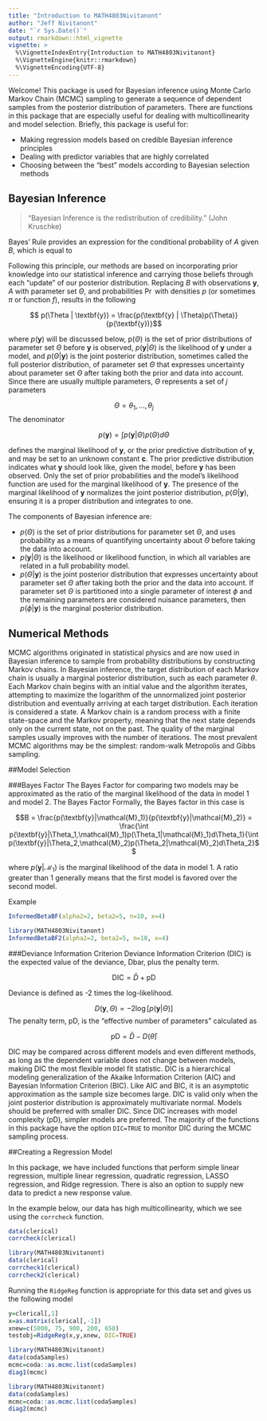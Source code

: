 ```yaml
---
title: "Introduction to MATH4803Nivitanont"
author: "Jeff Nivitanont"
date: "`r Sys.Date()`"
output: rmarkdown::html_vignette
vignette: >
  %\VignetteIndexEntry{Introduction to MATH4803Nivitanont}
  %\VignetteEngine{knitr::rmarkdown}
  %\VignetteEncoding{UTF-8}
---
```


Welcome! This package is used for Bayesian inference using Monte Carlo Markov Chain (MCMC) sampling to generate a sequence of dependent samples from the posterior distribution of parameters. There are functions in this package that are especially useful for dealing with multicollinearity and model selection. Briefly, this package is useful for:

- Making regression models based on credible Bayesian inference principles
- Dealing with predictor variables that are highly correlated
- Choosing between the "best" models according to Bayesian selection methods



## Bayesian Inference

> "Bayesian Inference is the redistribution of credibility."
(John Kruschke)

Bayes' Rule provides an expression for the conditional probability of $A$ given $B$, which is equal to

\begin{equation} \label{bayesrule}
\Pr(A | B) = \frac{\Pr(B | A)\Pr(A)}{\Pr(B)}
\end{equation}

Following this principle, our methods are based on incorporating prior knowledge into our statistical inference and carrying those beliefs through each "update" of our posterior distribution. Replacing $B$ with observations $\textbf{y}$, $A$ with parameter set $\Theta$, and probabilities $\Pr$ with densities $p$ (or sometimes $\pi$ or function $f$), results in the following

$$
p(\Theta | \textbf{y}) = \frac{p(\textbf{y} | \Theta)p(\Theta)}{p(\textbf{y})}$$

where $p(\textbf{y})$ will be discussed below, p($\Theta$) is the set of prior distributions of parameter set $\Theta$ before $\textbf{y}$ is observed, $p(\textbf{y} | \Theta)$ is the likelihood of $\textbf{y}$ under a model, and $p(\Theta | \textbf{y})$ is the joint posterior distribution, sometimes called the full posterior distribution, of parameter set $\Theta$ that expresses uncertainty about parameter set $\Theta$ after taking both the prior and data into account. Since there are usually multiple parameters, $\Theta$ represents a set of $j$ parameters

$$\Theta = \theta_1,...,\theta_j$$
The denominator

$$p(\textbf{y}) = \int p(\textbf{y} | \Theta)p(\Theta) d\Theta$$

defines the marginal likelihood of $\textbf{y}$, or the prior predictive distribution of $\textbf{y}$, and may be set to an unknown constant $\textbf{c}$. The prior predictive distribution indicates what $\textbf{y}$ should look like, given the model, before $\textbf{y}$ has been observed. Only the set of prior probabilities and the model's likelihood function are used for the marginal likelihood of $\textbf{y}$. The presence of the marginal likelihood of $\textbf{y}$ normalizes the joint posterior distribution, $p(\Theta | \textbf{y})$, ensuring it is a proper distribution and integrates to one.

The components of Bayesian inference are:

- $p(\Theta)$ is the set of prior distributions for parameter set $\Theta$, and uses probability as a means of quantifying uncertainty about $\Theta$ before taking the data into account.
- $p(\textbf{y} | \Theta)$ is the likelihood or likelihood function, in which all variables are related in a full probability model.
- $p(\Theta | \textbf{y})$ is the joint posterior distribution that expresses uncertainty about parameter set $\Theta$ after taking both the prior and the data into account. If parameter set $\Theta$ is partitioned into a single parameter of interest $\phi$ and the remaining parameters are considered nuisance parameters, then $p(\phi | \textbf{y})$ is the marginal posterior distribution.

## Numerical Methods

MCMC algorithms originated in statistical physics and are now used in Bayesian inference to sample from probability distributions by constructing Markov chains. In Bayesian inference, the target distribution of each Markov chain is usually a marginal posterior distribution, such as each parameter $\theta$. Each Markov chain begins with an initial value and the algorithm iterates, attempting to maximize the logarithm of the unnormalized joint posterior distribution and eventually arriving at each target distribution. Each iteration is considered a state. A Markov chain is a random process with a finite state-space and the Markov property, meaning that the next state depends only on the current state, not on the past. The quality of the marginal samples usually improves with the number of iterations. The most prevalent MCMC algorithms may be the simplest: random-walk Metropolis and Gibbs sampling.

##Model Selection

###Bayes Factor 
The Bayes Factor for comparing two models may be approximated as the ratio of the marginal likelihood of the data in model 1 and model 2. The Bayes Factor Formally, the Bayes factor in this case is

$$B = \frac{p(\textbf{y}|\mathcal{M}_1)}{p(\textbf{y}|\mathcal{M}_2)} = \frac{\int p(\textbf{y}|\Theta_1,\mathcal{M}_1)p(\Theta_1|\mathcal{M}_1)d\Theta_1}{\int p(\textbf{y}|\Theta_2,\mathcal{M}_2)p(\Theta_2|\mathcal{M}_2)d\Theta_2}$$

where $p(\textbf{y}|\mathcal{M}_1)$ is the marginal likelihood of the data in model 1. A ratio greater than 1 generally means that the first model is favored over the second model.

Example
```r
InformedBetaBF(alpha2=2, beta2=5, n=10, x=4)
```

```r
library(MATH4803Nivitanont)
InformedBetaBF2(alpha2=2, beta2=5, n=10, x=4)
```

###Deviance Information Criterion
Deviance Information Criterion (DIC) is the expected value of the deviance, Dbar, plus the penalty term.

$$\mathrm{DIC} = \bar{D} + \mathrm{pD}$$

Deviance is defined as -2 times the log-likelihood.

$$D(\textbf{y},\Theta) = -2\log[p(\textbf{y} | \Theta)]$$
The penalty term, pD, is the "effective number of parameters" calculated as

$$\mathrm{pD} = \bar{D} - D(\bar{\theta})$$

DIC may be compared across different models and even different methods, as long as the dependent variable does not change between models, making DIC the most flexible model fit statistic. DIC is a hierarchical modeling generalization of the Akaike Information Criterion (AIC) and Bayesian Information Criterion (BIC). Like AIC and BIC, it is an asymptotic approximation as the sample size becomes large. DIC is valid only when the joint posterior distribution is approximately multivariate normal. Models should be preferred with smaller DIC. Since DIC increases with model complexity (pD), simpler models are preferred. The majority of the functions in this package have the option `DIC=TRUE` to monitor DIC during the MCMC sampling process.


##Creating a Regression Model

In this package, we have included functions that perform simple linear regression, multiple linear regression, quadratic regression, LASSO regression, and Ridge regression. There is also an option to supply new data to predict a new response value. 

In the example below, our data has high multicollinearity, which we see using the `corrcheck` function.

```r
data(clerical)
corrcheck(clerical)
```

```r
library(MATH4803Nivitanont)
data(clerical)
corrcheck1(clerical)
corrcheck2(clerical)
```

Running the `RidgeReg` function is appropriate for this data set and gives us the following model

```r
y=clerical[,1]
x=as.matrix(clerical[,-1])
xnew=c(5000, 75, 900, 200, 650)
testobj=RidgeReg(x,y,xnew, DIC=TRUE)

```

```r
library(MATH4803Nivitanont)
data(codaSamples)
mcmc=coda::as.mcmc.list(codaSamples)
diag1(mcmc)

```
```r
library(MATH4803Nivitanont)
data(codaSamples)
mcmc=coda::as.mcmc.list(codaSamples)
diag2(mcmc)
 ```